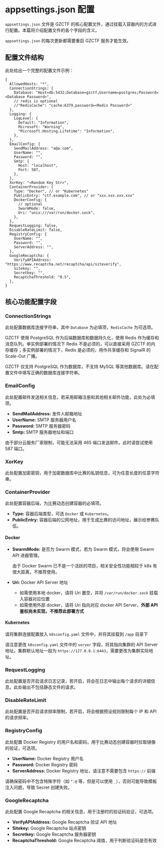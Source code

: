 
# appsettings.json 配置

`appsettings.json` 文件是 GZCTF 的核心配置文件，通过挂载入容器内的方式进行配置。本篇将介绍配置文件的各个字段的含义。

<Callout type="info">

`appsettings.json` 的每次更新都需要重启 GZCTF 服务才能生效。

</Callout>

## 配置文件结构

此处给出一个完整的配置文件示例：

```json5
{
  AllowedHosts: "*",
  ConnectionStrings: {
    Database: "Host=db:5432;Database=gzctf;Username=postgres;Password=<Database Password>",
    // redis is optional
    //"RedisCache": "cache:6379,password=<Redis Password>"
  },
  Logging: {
    LogLevel: {
      Default: "Information",
      Microsoft: "Warning",
      "Microsoft.Hosting.Lifetime": "Information",
    },
  },
  EmailConfig: {
    SendMailAddress: "a@a.com",
    UserName: "",
    Password: "",
    Smtp: {
      Host: "localhost",
      Port: 587,
    },
  },
  XorKey: "<Random Key Str>",
  ContainerProvider: {
    Type: "Docker", // or "Kubernetes"
    PublicEntry: "ctf.example.com", // or "xxx.xxx.xxx.xxx"
    DockerConfig: {
      // optional
      SwarmMode: false,
      Uri: "unix:///var/run/docker.sock",
    },
  },
  RequestLogging: false,
  DisableRateLimit: false,
  RegistryConfig: {
    UserName: "",
    Password: "",
    ServerAddress: "",
  },
  GoogleRecaptcha: {
    VerifyAPIAddress: "https://www.recaptcha.net/recaptcha/api/siteverify",
    Sitekey: "",
    Secretkey: "",
    RecaptchaThreshold: "0.5",
  },
}
```

## 核心功能配置字段

### ConnectionStrings

此处配置数据库连接字符串，其中 `Database` 为必填项，`RedisCache` 为可选项。

GZCTF 使用 PostgreSQL 作为后端数据库和数据持久化，使用 Redis 作为缓存和消息队列。单实例部署的情况下 Redis 不是必须的，可以直接采用 GZCTF 的内存缓存；多实例部署的情况下，Redis 是必须的，用作共享缓存和 SignalR 的 Scale-Out 广播。

<Callout type="info">

GZCTF 仅支持 PostgreSQL 作为数据库，不支持 MySQL 等其他数据库。请在配置文件中填写正确的数据库连接字符串。

</Callout>

### EmailConfig

此处配置邮件发送相关信息，若采用邮箱注册和其他相关邮件功能，此处为必填项。

- **SendMailAddress:** 发件人邮箱地址
- **UserName:** SMTP 服务器用户名
- **Password:** SMTP 服务器密码
- **Smtp:** SMTP 服务器地址和端口

<Callout type="info">

由于部分云服务厂家限制，可能无法采用 465 端口发送邮件。此时请尝试使用 587 端口。

</Callout>

### XorKey

此处配置加密密钥，用于加密数据库中比赛的私钥信息，可为任意长度的任意字符串。

### ContainerProvider

此处配置容器后端，为比赛动态创建容器的必填项。

- **Type:** 容器后端类型，可选 `Docker` 或 `Kubernetes`。
- **PublicEntry:** 容器后端的公网地址，用于生成比赛的访问地址，展示给参赛队伍。

#### Docker

- **SwarmMode:** 是否为 Swarm 模式，若为 Swarm 模式，将会使用 Swarm API 进器管理。

  <Callout type="warning">

  由于 Docker Swarm 已不是一个活跃的项目，相关安全性功能相较于 k8s 有很大距离，不推荐使用。

  </Callout>

- **Uri:** Docker API Server 地址

  - 如需使用本地 docker，请将 Uri 置空，并将 `/var/run/docker.sock` 挂载入容器对应位置
  - 如需使用外部 docker，请将 Uri 指向对应 docker API Server，**外部 API 鉴权尚未实现，不推荐此部署方式**

#### Kubernetes

请将集群连接配置放入 `k8sconfig.yaml` 文件中，并将其挂载到 `/app` 目录下

<Callout type="info">

请注意更改 `k8sconfig.yaml` 文件中的 `server` 字段，将其指向集群的 API Server 地址。集群默认地址一般为 `https://127.0.0.1:6443`，需要更改为集群实际地址。

</Callout>

### RequestLogging

此处配置是否开启请求日志记录，若开启，将会在日志中输出每个请求的详细信息。此处输出不包括静态文件的请求。

### DisableRateLimit

此处配置是否开启请求频率限制，若开启，将会根据预设规则限制每个 IP 和 API 的请求频率。

### RegistryConfig

此处配置 Docker Registry 的用户名和密码，用于比赛动态创建容器时拉取镜像的验证，可选项。

- **UserName:** Docker Registry 用户名
- **Password:** Docker Registry 密码
- **ServerAddress:** Docker Registry 地址，请注意不需要包含 `https://` 前缀

<Callout type="info">

请确保密码中不包含特殊字符（如 `":@` 等，但是可以使用 `_`），否则可能导致模板注入问题，导致 Secret 创建失败。

</Callout>

### GoogleRecaptcha

此处配置 Google Recaptcha 的相关信息，用于注册时的验证码验证，可选项。

- **VerifyAPIAddress:** Google Recaptcha 验证 API 地址
- **Sitekey:** Google Recaptcha 站点密钥
- **Secretkey:** Google Recaptcha 服务器密钥
- **RecaptchaThreshold:** Google Recaptcha 阈值，用于判断验证码是否有效
